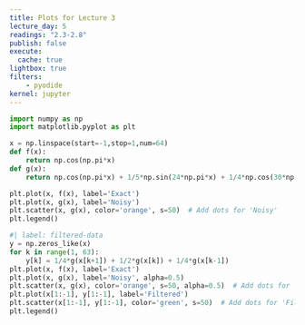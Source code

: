 ```yaml
---
title: Plots for Lecture 3
lecture_day: 5
readings: "2.3-2.8"
publish: false
execute: 
  cache: true
lightbox: true
filters:
    - pyodide
kernel: jupyter
---
```


```python
import numpy as np
import matplotlib.pyplot as plt

x = np.linspace(start=-1,stop=1,num=64)
def f(x):
    return np.cos(np.pi*x)
def g(x):
    return np.cos(np.pi*x) + 1/5*np.sin(24*np.pi*x) + 1/4*np.cos(30*np.pi*x)

plt.plot(x, f(x), label='Exact')
plt.plot(x, g(x), label='Noisy')
plt.scatter(x, g(x), color='orange', s=50)  # Add dots for 'Noisy'
plt.legend()
```

```python
#| label: filtered-data
y = np.zeros_like(x)
for k in range(1, 63):
    y[k] = 1/4*g(x[k+1]) + 1/2*g(x[k]) + 1/4*g(x[k-1])
plt.plot(x, f(x), label='Exact')
plt.plot(x, g(x), label='Noisy', alpha=0.5)
plt.scatter(x, g(x), color='orange', s=50, alpha=0.5)  # Add dots for 'Noisy'
plt.plot(x[1:-1], y[1:-1], label='Filtered')
plt.scatter(x[1:-1], y[1:-1], color='green', s=50)  # Add dots for 'Filtered'
plt.legend()
```